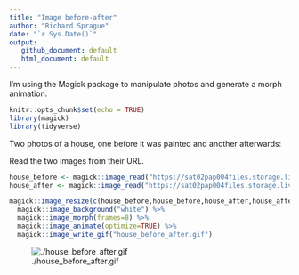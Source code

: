 ```yaml
---
title: "Image before-after"
author: "Richard Sprague"
date: "`r Sys.Date()`"
output:
   github_document: default
   html_document: default
---
```


I'm using the Magick package to manipulate photos and generate a morph animation.

```r
knitr::opts_chunk$set(echo = TRUE)
library(magick)
library(tidyverse)
```

Two photos of a house, one before it was painted and another afterwards:

Read the two images from their URL.

```r


house_before <- magick::image_read("https://sat02pap004files.storage.live.com/y4mgiWcxG-hGv6gcIYyuziTiKcBq5Oe5vpNAn5-pIAUMlhkQNH1HEtg8-qE-KZnA1oiTKiUDn9cQE9qRivXu7QDsOD-v9qMGYOCC4cVqEN5yd3_AGvM-pQQCpobvZ2PoyLwJn5NsDgqM-ZdkQTxno3xTCzy9YvRHwZ-R5MjqtXVbL8lEjSZhewB6dJAbE3dSSdc?width=660&height=495&cropmode=none")
house_after <- magick::image_read("https://sat02pap004files.storage.live.com/y4m8HTFlKqGqdP4ewqQ_8r_ZP4svgIa20wdbuLMIAu1MQ6LlEXaitYLyysbRqA4fbFQGKACCkkGdQJNRu9TPIZWXTZ9wwM99RGKAVZ-2Qj5IVA_WMEWAgptZA3FHDOUIWWx4Jc8-ujQ12sS9QR0OgZsW-YQGXWik5O3AAdmS-xG107AiprIlrDWqcepJ2eRdF0L?width=660&height=495&cropmode=none")

magick::image_resize(c(house_before,house_before,house_after,house_after,house_before),"640") %>%
  magick::image_background("white") %>%
  magick::image_morph(frames=8) %>%
  magick::image_animate(optimize=TRUE) %>% 
  magick::image_write_gif("house_before_after.gif")


```

![./house_before_after.gif](./house_before_after.gif)
